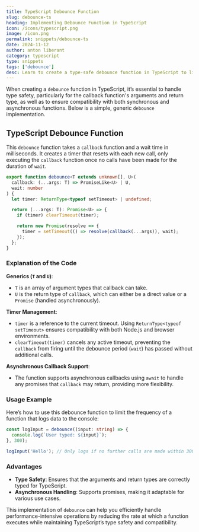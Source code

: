 ```yaml
---
title: TypeScript Debounce Function
slug: debounce-ts
heading: Implementing Debounce Function in TypeScript
icon: /icons/typescript.png
image: /icon.png
permalink: snippets/debounce-ts
date: 2024-11-12
author: anton liberant
category: typescript
type: snippets
tags: ['debounce']
desc: Learn to create a type-safe debounce function in TypeScript to limit high-frequency events. Supports sync and async callbacks for better app performance and control.
---
```


When creating a `debounce` function in TypeScript, it’s essential to handle type safety, particularly for the callback function's arguments and return type, as well as to ensure compatibility with both synchronous and asynchronous functions. Below is a simple, generic `debounce` implementation.

## TypeScript Debounce Function

This `debounce` function takes a `callback` function and a wait time in milliseconds. It creates a timer that resets with each new call, only executing the `callback` function once no calls have been made for the duration of `wait`.

```ts
export function debounce<T extends unknown[], U>(
  callback: (...args: T) => PromiseLike<U> | U,
  wait: number
) {
  let timer: ReturnType<typeof setTimeout> | undefined;

  return (...args: T): Promise<U> => {
    if (timer) clearTimeout(timer);

    return new Promise(resolve => {
      timer = setTimeout(() => resolve(callback(...args)), wait);
    });
  };
}
```

### Explanation of the Code

**Generics (`T` and `U`)**:

- `T` is an array of argument types that callback can take.
- `U` is the return type of `callback`, which can either be a direct value or a `Promise` (handled asynchronously).

**Timer Management**:

- `timer` is a reference to the current timeout. Using `ReturnType<typeof setTimeout>` ensures compatibility with both Node.js and browser environments.
- `clearTimeout(timer)` cancels any active timeout, preventing the `callback` from firing until the debounce period (`wait`) has passed without additional calls.

**Asynchronous Callback Support**:

- The function supports asynchronous callbacks using `await` to handle any promises that `callback` may return, providing more flexibility.

### Usage Example

Here’s how to use this debounce function to limit the frequency of a function that logs data to the console:

```ts
const logInput = debounce((input: string) => {
  console.log(`User typed: ${input}`);
}, 300);

logInput('Hello'); // Only logs if no further calls are made within 300ms
```

### Advantages

- **Type Safety**: Ensures that the arguments and return types are correctly typed for TypeScript.
- **Asynchronous Handling**: Supports promises, making it adaptable for various use cases.

This implementation of `debounce` can help you efficiently handle performance-intensive operations by reducing the rate at which a function executes while maintaining TypeScript’s type safety and compatibility.
